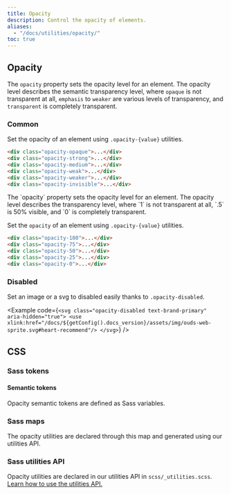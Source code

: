 ```yaml
---
title: Opacity
description: Control the opacity of elements.
aliases:
  - "/docs/utilities/opacity/"
toc: true
---
```



## Opacity

The `opacity` property sets the opacity level for an element. The opacity level describes the semantic transparency level, where `opaque` is not transparent at all, `emphasis` to `weaker` are various levels of transparency, and `transparent` is completely transparent.

### Common

Set the opacity of an element using `.opacity-{value}` utilities.

<div class="bd-example d-sm-flex">
  <div class="opacity-opaque p-lg m-sm bg-brand-primary fw-bold"></div>
  <div class="opacity-strong p-lg m-sm bg-brand-primary fw-bold"></div>
  <div class="opacity-medium p-lg m-sm bg-brand-primary fw-bold"></div>
  <div class="opacity-weak p-lg m-sm bg-brand-primary fw-bold"></div>
  <div class="opacity-weaker p-lg m-sm bg-brand-primary fw-bold"></div>
  <div class="opacity-invisible p-lg m-sm bg-brand-primary fw-bold"></div>
</div>

```html
<div class="opacity-opaque">...</div>
<div class="opacity-strong">...</div>
<div class="opacity-medium">...</div>
<div class="opacity-weak">...</div>
<div class="opacity-weaker">...</div>
<div class="opacity-invisible">...</div>
```

<BootstrapCompatibility>
The `opacity` property sets the opacity level for an element. The opacity level describes the transparency level, where `1` is not transparent at all, `.5` is 50% visible, and `0` is completely transparent.

Set the `opacity` of an element using `.opacity-{value}` utilities.

<div class="bd-example d-sm-flex">
  <div class="opacity-100 p-3 m-2 bg-brand-primary fw-bold"></div>
  <div class="opacity-75 p-3 m-2 bg-brand-primary fw-bold"></div>
  <div class="opacity-50 p-3 m-2 bg-brand-primary fw-bold"></div>
  <div class="opacity-25 p-3 m-2 bg-brand-primary fw-bold"></div>
  <div class="opacity-0 p-3 m-2 bg-brand-primary fw-bold"></div>
</div>

```html
<div class="opacity-100">...</div>
<div class="opacity-75">...</div>
<div class="opacity-50">...</div>
<div class="opacity-25">...</div>
<div class="opacity-0">...</div>
```
</BootstrapCompatibility>

### Disabled

Set an image or a svg to disabled easily thanks to `.opacity-disabled`.

<Example code={`<svg class="opacity-disabled text-brand-primary" aria-hidden="true">
    <use xlink:href="/docs/${getConfig().docs_version}/assets/img/ouds-web-sprite.svg#heart-recommend"/>
  </svg>`} />

## CSS

### Sass tokens

#### Semantic tokens

Opacity semantic tokens are defined as Sass variables.

<ScssDocs name="ouds-semantic-opacity" file="scss/tokens/_semantic.scss" />

### Sass maps

The opacity utilities are declared through this map and generated using our utilities API.

<ScssDocs name="ouds-maps-opacities" file="scss/_maps.scss" />

### Sass utilities API

Opacity utilities are declared in our utilities API in `scss/_utilities.scss`. [Learn how to use the utilities API.]([[docsref:/utilities/api#using-the-api]])

<ScssDocs name="utils-opacity-ouds" file="scss/_utilities.scss" />

<BootstrapCompatibility>

<ScssDocs name="utils-opacity" file="scss/_utilities.scss" />

</BootstrapCompatibility>
